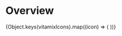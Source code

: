
# Overview

<Meta title="Icons / Overview" />

<Preview>
  {Object.keys(vitamixIcons).map((icon) => (
    <span
      key={icon}
      aria-label={icon}
      className={`vtmx-${icon}`}
      style={{ fontSize: 32 }}></span>
  ))}
</Preview>
